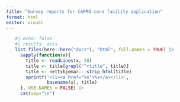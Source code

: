 ```yaml
---
title: "Survey reports for CAPRO core facility application"
format: html
editor: visual
---
```


<ul>
```r
#| echo: false
#| results: asis
list.files(here::here("docs"), "html", full.names = TRUE) |> 
  sapply(function(x){
    title <- readLines(x, 30)
    title <- title[grepl("^<title", title)]
    title <- nettskjemar:::strip_html(title)
    sprintf('<li><a href="%s">%s</a></li>',
            basename(x), title)
  }, USE.NAMES = FALSE) |> 
  cat(sep="\n")
```
</ul>
